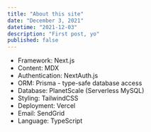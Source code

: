 ```yaml
---
title: "About this site"
date: "December 3, 2021"
datetime: "2021-12-03"
description: "First post, yo"
published: false
---
```


- Framework: Next.js
- Content: MDX
- Authentication: NextAuth.js
- ORM: Prisma - type-safe database access
- Database: PlanetScale (Serverless MySQL)
- Styling: TailwindCSS
- Deployment: Vercel
- Email: SendGrid
- Language: TypeScript

